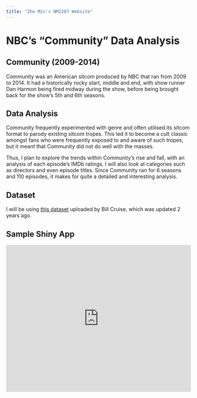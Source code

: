 ```yaml
---
title: "Zhe Min's NM2207 Website"
---
```


# NBC's "Community" Data Analysis

## Community (2009-2014)

Community was an American sitcom produced by NBC that ran from 2009 to 2014. It had a historically rocky start, middle and end, with show runner Dan Harmon being fired midway during the show, before being brought back for the show's 5th and 6th seasons.

## Data Analysis

Community frequently experimented with genre and often utilised its sitcom format to parody existing sitcom tropes. This led it to become a cult classic amongst fans who were frequently exposed to and aware of such tropes, but it meant that Community did not do well with the masses.

Thus, I plan to explore the trends within Community's rise and fall, with an analysis of each episode's IMDb ratings. I will also look at categories such as directors and even episode titles. Since Community ran for 6 seasons and 110 episodes, it makes for quite a detailed and interesting analysis.

## Dataset

I will be using [this dataset](https://www.kaggle.com/datasets/bcruise/community-episodes-data/data) uploaded by Bill Cruise, which was updated 2 years ago.

## Sample Shiny App

```{=html}
<iframe height="400" width="100%" frameborder="no" src="https://mo4metal.shinyapps.io/sampleappnm2207/"> </iframe>
```
